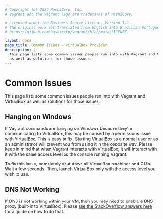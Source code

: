 ```yaml
---
# Copyright (c) 2024 HashiCorp, Inc.
# Vagrant and the Vagrant logo are trademarks of HashiCorp.

# Licensed under the Business Source License, Version 1.1.
# The original work was translated from English into Brazilian Portuguese.
# https://github.com/hashicorp/vagrant/blob/main/LICENSE

layout: docs
page_title: Common Issues - VirtualBox Provider
description: |-
  This page lists some common issues people run into with Vagrant and VirtualBox
  as well as solutions for those issues.
---
```


# Common Issues

This page lists some common issues people run into with Vagrant and VirtualBox
as well as solutions for those issues.

## Hanging on Windows

If Vagrant commands are hanging on Windows because they're communicating
to VirtualBox, this may be caused by a permissions issue with VirtualBox.
This is easy to fix. Starting VirtualBox as a normal user or as an
administrator will prevent you from using it in the opposite way. Please keep
in mind that when Vagrant interacts with VirtualBox, it will interact with
it with the same access level as the console running Vagrant.

To fix this issue, completely shut down all VirtualBox machines and GUIs.
Wait a few seconds. Then, launch VirtualBox only with the access level you
wish to use.

## DNS Not Working

If DNS is not working within your VM, then you may need to enable
a DNS proxy (built-in to VirtualBox). Please [see the StackOverflow answers
here](https://serverfault.com/questions/453185/vagrant-virtualbox-dns-10-0-2-3-not-working)
for a guide on how to do that.
